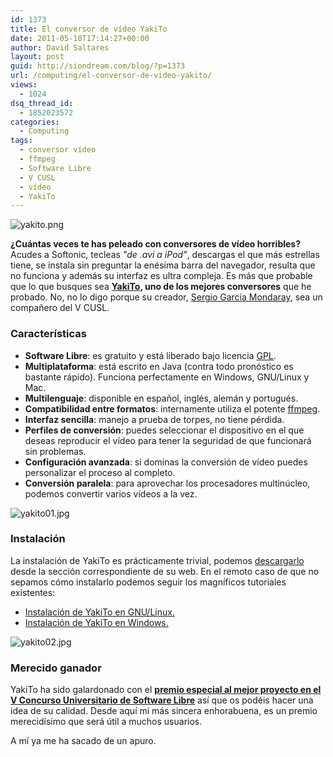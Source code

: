 ```yaml
---
id: 1373
title: El conversor de vídeo YakiTo
date: 2011-05-18T17:14:27+00:00
author: David Saltares
layout: post
guid: http://siondream.com/blog/?p=1373
url: /computing/el-conversor-de-video-yakito/
views:
  - 1024
dsq_thread_id:
  - 1852023572
categories:
  - Computing
tags:
  - conversor vídeo
  - ffmpeg
  - Software Libre
  - V CUSL
  - vídeo
  - YakiTo
---
```


![yakito.png](/img/wp/yakito.webp)

**¿Cuántas veces te has peleado con conversores de vídeo horribles?** Acudes a Softonic, tecleas _"de .avi a iPod"_, descargas el que más estrellas tiene, se instala sin preguntar la enésima barra del navegador, resulta que no funciona y además su interfaz es ultra compleja. Es más que probable que lo que busques sea **[YakiTo](http://yakito.yakiboo.net/), uno de los mejores conversores** que he probado. No, no lo digo porque su creador, [Sergio García Mondaray](http://www.yakiboo.net/), sea un compañero del V CUSL.

### Características

- **Software Libre**: es gratuito y está liberado bajo licencia [GPL](http://es.wikipedia.org/wiki/GNU_General_Public_License).
- **Multiplataforma**: está escrito en Java (contra todo pronóstico es bastante rápido). Funciona perfectamente en Windows, GNU/Linux y Mac.
- **Multilenguaje**: disponible en español, inglés, alemán y portugués.
- **Compatibilidad entre formatos**: internamente utiliza el potente [ffmpeg](http://en.wikipedia.org/wiki/FFmpeg).
- **Interfaz sencilla**: manejo a prueba de torpes, no tiene pérdida.
- **Perfiles de conversión**: puedes seleccionar el dispositivo en el que deseas reproducir el vídeo para tener la seguridad de que funcionará sin problemas.
- **Configuración avanzada**: si dominas la conversión de vídeo puedes personalizar el proceso al completo.
- **Conversión paralela**: para aprovechar los procesadores multinúcleo, podemos convertir varios vídeos a la vez.

![yakito01.jpg](/img/wp/yakito01.webp)

### Instalación

La instalación de YakiTo es prácticamente trivial, podemos [descargarlo](http://www.yakiboo.net/yakito/?page_id=20) desde la sección correspondiente de su web. En el remoto caso de que no sepamos cómo instalarlo podemos seguir los magníficos tutoriales existentes:

- [Instalación de YakiTo en GNU/Linux.](http://www.yakiboo.net/yakito/?p=220)
- [Instalación de YakiTo en Windows.](http://www.yakiboo.net/yakito/?p=227)

![yakito02.jpg](/img/wp/yakito02.webp)

### Merecido ganador

YakiTo ha sido galardonado con el **[premio especial al mejor proyecto en el V Concurso Universitario de Software Libre](/proyectos/pfc/mejor-proyecto-de-comunidad-en-el-v-cusl/ 'Mejor proyecto de comunidad en el V CUSL')** así que os podéis hacer una idea de su calidad. Desde aquí mi más sincera enhorabuena, es un premio merecidísimo que será útil a muchos usuarios.

A mí ya me ha sacado de un apuro.
